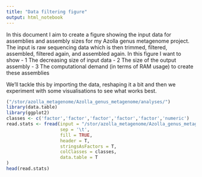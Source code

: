 ```yaml
---
title: "Data filtering figure"
output: html_notebook
---
```


In this document I aim to create a figure showing the input data for assemblies and assembly sizes for my Azolla genus metagenome project. The input is raw sequencing data which is then trimmed, filtered, assembled, filtered again, and assembled again. In this figure I want to show
 - 1 The decreasing size of input data
 - 2 The size of the output assembly
 - 3 The computational demand (in terms of RAM usage) to create these assemblies

We'll tackle this by importing the data, reshaping it a bit and then we experiment with some visualisations to see what works best.

```r
("/stor/azolla_metagenome/Azolla_genus_metagenome/analyses/")
library(data.table)
library(ggplot2)
classes <- c('factor','factor','factor','factor','factor','numeric')
read.stats <- fread(input = "/stor/azolla_metagenome/Azolla_genus_metagenome/analyses/reads_stats.tab",
                    sep = '\t',
                    fill = TRUE,
                    header = T,
                    stringsAsFactors = T,
                    colClasses = classes,
                    data.table = T
)
head(read.stats)
```

